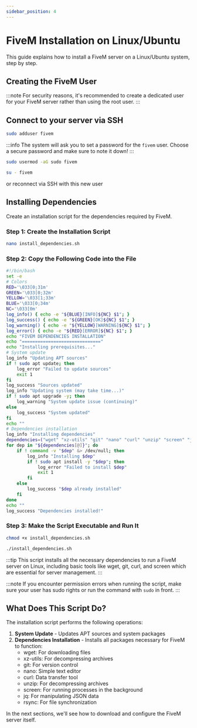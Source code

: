 ```yaml
---
sidebar_position: 4
---
```


# FiveM Installation on Linux/Ubuntu

This guide explains how to install a FiveM server on a Linux/Ubuntu system, step by step.

## Creating the FiveM User

:::note
For security reasons, it's recommended to create a dedicated user for your FiveM server rather than using the root user.
:::

## Connect to your server via SSH

```bash title="[command] - Create a new user named 'fivem'"
sudo adduser fivem
```

:::info
The system will ask you to set a password for the `fivem` user. 
Choose a secure password and make sure to note it down!
:::

```bash title="[command] - Add the user to the sudo group for administrative permissions"
sudo usermod -aG sudo fivem
```

```bash title="[command] - Log in as the new user"
su - fivem
```

or reconnect via SSH with this new user

## Installing Dependencies

Create an installation script for the dependencies required by FiveM.

### Step 1: Create the Installation Script

```bash title="[command] - Create a new file for the script "
nano install_dependencies.sh
```

### Step 2: Copy the Following Code into the File

```bash title="install_dependencies.sh"
#!/bin/bash
set -e
# Colors
RED='\033[0;31m'
GREEN='\033[0;32m'
YELLOW='\033[1;33m'
BLUE='\033[0;34m'
NC='\033[0m'
log_info() { echo -e "${BLUE}[INFO]${NC} $1"; }
log_success() { echo -e "${GREEN}[OK]${NC} $1"; }
log_warning() { echo -e "${YELLOW}[WARNING]${NC} $1"; }
log_error() { echo -e "${RED}[ERROR]${NC} $1"; }
echo "FIVEM DEPENDENCIES INSTALLATION"
echo "=============================="
echo "Installing prerequisites..."
# System update
log_info "Updating APT sources"
if ! sudo apt update; then
    log_error "Failed to update sources"
    exit 1
fi
log_success "Sources updated"
log_info "Updating system (may take time...)"
if ! sudo apt upgrade -y; then
    log_warning "System update issue (continuing)"
else
    log_success "System updated"
fi
echo ""
# Dependencies installation
log_info "Installing dependencies"
dependencies=("wget" "xz-utils" "git" "nano" "curl" "unzip" "screen" "jq" "rsync")
for dep in "${dependencies[@]}"; do
    if ! command -v "$dep" &> /dev/null; then
        log_info "Installing $dep"
        if ! sudo apt install -y "$dep"; then
            log_error "Failed to install $dep"
            exit 1
        fi
    else
        log_success "$dep already installed"
    fi
done
echo ""
log_success "Dependencies installed!"
```

### Step 3: Make the Script Executable and Run It

```bash title="[command] - Make the script executable"
chmod +x install_dependencies.sh
```

```bash title="[command] - Run the script"
./install_dependencies.sh
```

:::tip
This script installs all the necessary dependencies to run a FiveM server on Linux, including basic tools like wget, git, curl, and screen which are essential for server management.
:::

:::note
If you encounter permission errors when running the script, make sure your user has sudo rights or run the command with `sudo` in front.
:::

## What Does This Script Do?

The installation script performs the following operations:

1. **System Update** - Updates APT sources and system packages
2. **Dependencies Installation** - Installs all packages necessary for FiveM to function:
   - wget: For downloading files
   - xz-utils: For decompressing archives
   - git: For version control
   - nano: Simple text editor
   - curl: Data transfer tool
   - unzip: For decompressing archives
   - screen: For running processes in the background
   - jq: For manipulating JSON data
   - rsync: For file synchronization

In the next sections, we'll see how to download and configure the FiveM server itself.